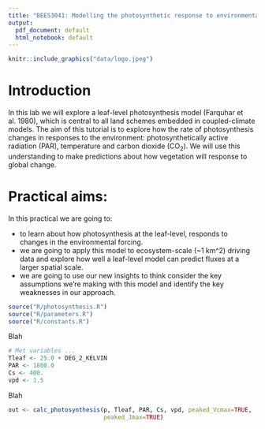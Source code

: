```yaml
---
title: "BEES3041: Modelling the photosynthetic response to environmental conditions"
output:
  pdf_document: default
  html_notebook: default
---
```


```r
knitr::include_graphics("data/logo.jpeg")
```

# Introduction

In this lab we will explore a leaf-level photosynthesis model (Farquhar et al. 1980), which is central to all land schemes embedded in coupled-climate models. The aim of this tutorial is to explore how the rate of photosynthesis changes in responses to the environment: photosynthetically active radiation (PAR), temperature and carbon dioxide (CO~2~). We will use this understanding to make predictions about how vegetation will response to global change.

# Practical aims:

In this practical we are going to:

* to learn about how photosynthesis at the leaf-level, responds to changes in the environmental forcing.
* we are going to apply this model to ecosystem-scale (~1 km^2) driving data and explore how well a leaf-level model can predict fluxes at a larger spatial scale.
* we are going to use our new insights to think consider the key assumptions we're making with this model and identify the key weaknesses in our approach.  


```r
source("R/photosynthesis.R")
source("R/parameters.R")
source("R/constants.R")
```

Blah

```r

# Met variables ...
Tleaf <- 25.0 + DEG_2_KELVIN
PAR <- 1800.0
Cs <- 400.
vpd <- 1.5

```

Blah

```r
out <- calc_photosynthesis(p, Tleaf, PAR, Cs, vpd, peaked_Vcmax=TRUE,
                           peaked_Jmax=TRUE)


```
